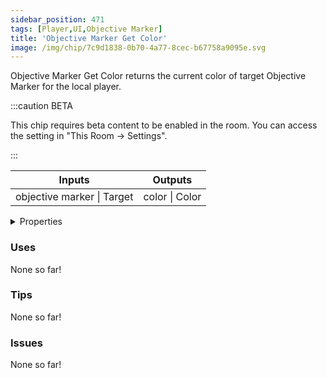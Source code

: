 ```yaml
---
sidebar_position: 471
tags: [Player,UI,Objective Marker]
title: 'Objective Marker Get Color'
image: /img/chip/7c9d1838-0b70-4a77-8cec-b67758a9095e.svg
---
```


Objective Marker Get Color returns the current color of target Objective Marker for the local player.

:::caution BETA

This chip requires beta content to be enabled in the room. You can access the setting in "This Room -> Settings".

:::

<IChip uuid="7c9d1838-0b70-4a77-8cec-b67758a9095e"/>

<table><thead><tr><th>Inputs</th><th>Outputs</th></tr></thead><tbody><tr><td>objective marker | Target</td><td>color | Color</td></tr></tbody></table>

<details>
  <summary>Properties</summary>
  <div>
    <div>
    <table>
      <tbody>
        <tr>
          <td>Is beta required?</td>
          <td>Yes</td>
        </tr>
        <tr>
          <td>Is chip a trolling risk?</td>
          <td>No</td>
        </tr>
        <tr>
          <td>Is chip a role assignment risk?</td>
          <td>No</td>
        </tr>
        <tr>
          <td>Chip UUID</td>
          <td>7c9d1838-0b70-4a77-8cec-b67758a9095e</td>
        </tr>
        <tr>
          <td>Room availability</td>
          <td>Available everywhere</td>
        </tr>
      </tbody>
    </table>
    </div>
  </div>
</details>

### Uses

None so far!

### Tips

None so far!

### Issues

None so far!